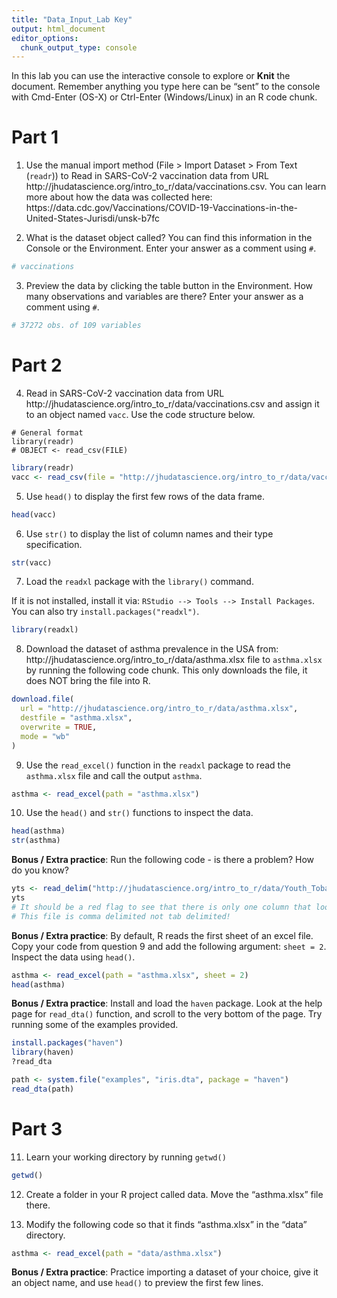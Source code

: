 ```yaml
---
title: "Data_Input_Lab Key"
output: html_document
editor_options: 
  chunk_output_type: console
---
```


In this lab you can use the interactive console to explore or **Knit** the document. 
Remember anything you type here can be "sent" to the console with Cmd-Enter (OS-X) or Ctrl-Enter (Windows/Linux) in an R code chunk.

# Part 1  

1. Use the manual import method (File > Import Dataset > From Text (`readr`)) to Read in SARS-CoV-2 vaccination data from URL 
http://jhudatascience.org/intro_to_r/data/vaccinations.csv. You can learn more about how the data was collected here: https://data.cdc.gov/Vaccinations/COVID-19-Vaccinations-in-the-United-States-Jurisdi/unsk-b7fc

2. What is the dataset object called? You can find this information in the Console or the Environment. Enter your answer as a comment using `#`.

```r
# vaccinations
```

3. Preview the data by clicking the table button in the Environment. How many observations and variables are there? Enter your answer as a comment using `#`.

```r
# 37272 obs. of 109 variables
```


# Part 2

4. Read in SARS-CoV-2 vaccination data from URL 
http://jhudatascience.org/intro_to_r/data/vaccinations.csv
and assign it to an object named `vacc`. Use the code structure below.

```
# General format
library(readr)
# OBJECT <- read_csv(FILE)
```

```r
library(readr)
vacc <- read_csv(file = "http://jhudatascience.org/intro_to_r/data/vaccinations.csv")
```

5. Use `head()` to display the first few rows of the data frame. 

```r
head(vacc)
```

6. Use `str()` to display the list of column names and their type specification. 

```r
str(vacc)
```

7. Load the `readxl` package with the `library()` command. 

If it is not installed, install it via: `RStudio --> Tools --> Install Packages`. You can also try `install.packages("readxl")`.

```r
library(readxl)
```

8. Download the dataset of asthma prevalence in the USA from: http://jhudatascience.org/intro_to_r/data/asthma.xlsx file to `asthma.xlsx` by running the following code chunk. This only downloads the file, it does NOT bring the file into R.

```r
download.file(
  url = "http://jhudatascience.org/intro_to_r/data/asthma.xlsx",
  destfile = "asthma.xlsx",
  overwrite = TRUE,
  mode = "wb"
)
```

9. Use the `read_excel()` function in the `readxl` package to read the `asthma.xlsx` file and call the output `asthma`. 

```r
asthma <- read_excel(path = "asthma.xlsx")
```

10. Use the `head()` and `str()` functions to inspect the data.

```r
head(asthma)
str(asthma)
```


**Bonus / Extra practice**: Run the following code - is there a problem? How do you know?
```r
yts <- read_delim("http://jhudatascience.org/intro_to_r/data/Youth_Tobacco_Survey_YTS_Data.csv", delim = "\t")
yts
# It should be a red flag to see that there is only one column that looks like: "YEAR,LocationAbbr,LocationDesc,TopicType,TopicDesc,MeasureDesc..."
# This file is comma delimited not tab delimited!
```

**Bonus / Extra practice**: By default, R reads the first sheet of an excel file. Copy your code from question 9 and add the following argument: `sheet = 2`. Inspect the data using `head()`.
```r
asthma <- read_excel(path = "asthma.xlsx", sheet = 2)
head(asthma)
```

**Bonus / Extra practice**: Install and load the `haven` package. Look at the help page for `read_dta()` function, and scroll to the very bottom of the page. Try running some of the examples provided.

```r
install.packages("haven")
library(haven)
?read_dta

path <- system.file("examples", "iris.dta", package = "haven")
read_dta(path)
```


# Part 3

11. Learn your working directory by running `getwd()`

```r
getwd()
```

12. Create a folder in your R project called data. Move the "asthma.xlsx" file there. 

13. Modify the following code so that it finds "asthma.xlsx" in the "data" directory.

```r
asthma <- read_excel(path = "data/asthma.xlsx")
```

**Bonus / Extra practice**: Practice importing a dataset of your choice, give it an object name, and use `head()` to preview the first few lines.

